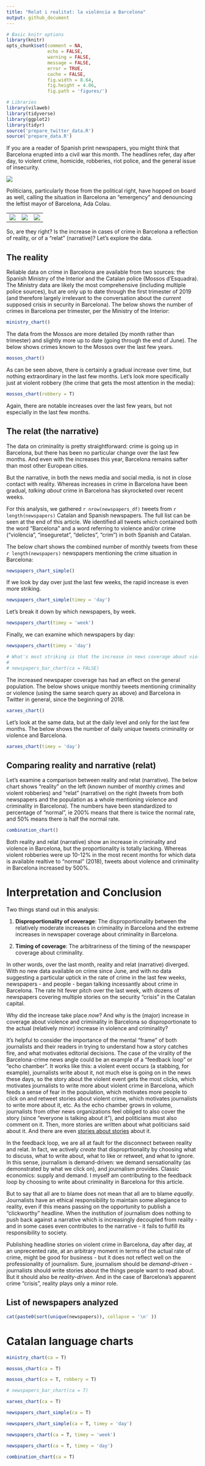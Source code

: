 ```yaml
---
title: "Relat i realitat: la violència a Barcelona"
output: github_document
---
```



```r
# Basic knitr options
library(knitr)
opts_chunk$set(comment = NA, 
               echo = FALSE, 
               warning = FALSE, 
               message = FALSE, 
               error = TRUE, 
               cache = FALSE,
               fig.width = 8.64,
               fig.height = 4.86,
               fig.path = 'figures/')
```


```r
# Libraries
library(vilaweb)
library(tidyverse)
library(ggplot2)
library(tidyr)
source('prepare_twitter_data.R')
source('prepare_data.R')
```


If you are a reader of Spanish print newspapers, you might think that Barcelona erupted into a civil war this month. The headlines refer, day after day, to violent crime, homicide, robberies, riot police, and the general issue of insecurity.

![](img/headlines.png)

Politicians, particularly those from the political right, have hopped on board as well, calling the situation in Barcelona an "emergency" and denouncing the leftist mayor of Barcelona, Ada Colau.

<table style="width:100%">
  <tr>
    <td><img src="img/valls.png" /></td>
    <td><img src="img/arrimadas.png" /></td>
    <td><img src="img/alvarez.png" /></td>

  </tr>
</table>

So, are they right? Is the increase in cases of crime in Barcelona a reflection of reality, or of a "relat" (narrative)? Let's explore the data.

## The reality

Reliable data on crime in Barcelona are available from two sources: the Spanish Ministry of the Interior and the Catalan police (Mossos d'Esquadra). The Ministry data are likely the most comprehensive (including multiple police sources), but are only up to date through the first trimester of 2019 (and therefore largely irrelevant to the conversation about the _current_ supposed crisis in security in Barcelona). The below shows the number of crimes in Barcelona per trimester, per the Ministry of the Interior:

```r
ministry_chart()
```

The data from the Mossos are more detailed (by month rather than trimester) and slightly more up to date (going through the end of June). The below shows crimes known to the Mossos over the last few years.

```r
mossos_chart()
```

As can be seen above, there is certainly a gradual increase over time, but nothing extraordinary in the last few months. Let's look more specifically just at violent robbery (the crime that gets the most attention in the media):

```r
mossos_chart(robbery = T)
```

Again, there are notable increases over the last few years, but not especially in the last few months.

## The relat (the narrative)

The data on criminality is pretty straightforward: crime is going up in Barcelona, but there has been no particular change over the last few months. And even with the increases this year, Barcelona remains safter than most other European cities.

But the narrative, in both the news media and social media, is not in close contact with reality. Whereas increases in crime in Barcelona have been gradual, _talking about_ crime in Barcelona has skyrocketed over recent weeks.

For this analysis, we gathered `r nrow(newspapers_df)` tweets from `r length(newspapers)` Catalan and Spanish newspapers. The full list can be seen at the end of this article. We identified all tweets which contained both the word "Barcelona" and a word referring to violence and/or crime ("violència", "inseguretat", "delictes", "crim") in both Spanish and Catalan.

The below chart shows the combined number of monthly tweets from these `r length(newspapers)` newspapers mentioning the crime situation in Barcelona:


```r
newspapers_chart_simple()
```

If we look by day over just the last few weeks, the rapid increase is even more striking.

```r
newspapers_chart_simple(timey = 'day')
```

Let's break it down by which newspapers, by week. 

```r
newspapers_chart(timey = 'week')
```

Finally, we can examine which newspapers by day:

```r
newspapers_chart(timey = 'day')
```



```r

# What's most striking is that the increase in news coverage about violence and criminality in Barcelona affects newspapers of different political orientations and geographies. Let's have a look:
# 
# newspapers_bar_chart(ca = FALSE)
```

The increased newspaper coverage has had an effect on the general population. The below shows unique monthly tweets mentioning criminality or violence (using the same search query as above) and Barcelona in Twitter in general, since the beginning of 2018.

```r
xarxes_chart()
```


Let's look at the same data, but at the daily level and only for the last few months. The below shows the number of daily unique tweets criminality or violence and Barcelona.

```r
xarxes_chart(timey = 'day')
```

## Comparing reality and narrative (relat)

Let's examine a comparison between reality and relat (narrative). The below chart shows "reality" on the left (known number of monthly crimes and violent robberies) and "relat" (narrative) on the right (tweets from both newspapers and the population as a whole mentioning violence and criminality in Barcelona). The numbers have been standardized to percentage of "normal", ie 200% means that there is twice the normal rate, and 50% means there is half the normal rate. 

```r
combination_chart()
```

Both reality and relat (narrative) show an increase in criminality and violence in Barcelona, but the proportionality is totally lacking. Whereas violent robberies were up 10-12% in the most recent months for which data is available realtive to "normal" (2018), tweets about violence and criminality in Barcelona increased by 500%. 


# Interpretation and Conclusion

Two things stand out in this analysis:

1. **Disproportionality of coverage**: The disproportionality between the relatively moderate increases in criminality in Barcelona and the extreme increases in newspaper coverage about criminality in Barcelona.

2. **Timing of coverage**: The arbitrariness of the timing of the newspaper coverage about criminality.

In other words, over the last month, reality and relat (narrative) diverged. With no new data available on crime since June, and with no data suggesting a particular uptick in the rate of crime in the last few weeks, newspapers - and people - began talking incessantly about crime in Barcelona. The rate hit fever pitch over the last week, with dozens of newspapers covering multiple stories on the security "crisis" in the Catalan capital.

Why did the increase take place _now_? And why is the (major) increase in coverage about violence and criminality in Barcelona so disproportionate to the actual (relatively minor) increase in violence and criminality?


It's helpful to consider the importance of the mental "frame" of both journalists and their readers in trying to understand how a story catches fire, and what motivates editorial decisions. The case of the virality of the Barcelona-crime news angle could be an example of a "feedback loop" or "echo chamber". It works like this: a violent event occurs (a stabbing, for example), journalists write about it, not much else is going on in the news these days, so the story about the violent event gets the most clicks, which motivates journalists to write more about violent crime in Barcelona, which feeds a sense of fear in the population, which motivates more people to click on and retweet stories about violent crime, which motivates journalists to write more about it, etc. As the echo chamber grows in volume, journalists from other news organizations feel obliged to also cover the story (since "everyone is talking about it"), and politicians must also comment on it. Then, more stories are written about what politicians said about it. And there are even [stories about stories](https://www.lavanguardia.com/local/barcelona/20190821/464198797476/bbc-ola-crimenes-barcelona.html) about it.

In the feedback loop, we are all at fault for the disconnect between reality and relat. In fact, we actively _create_ that disproprtionality by choosing what to discuss, what to write about, what to like or retweet, and what to ignore. In this sense, journalism is demand-driven: we demand sensationality (as demonstrated by what we click on), and journalism provides. Classic economics: supply and demand. I myself am contributing to the feedback loop by choosing to write about criminality in Barcelona for this article.

But to say that all are to blame does not mean that all are to blame _equally_. Journalists have an ethical responsibility to maintain some allegiance to reality, even if this means passing on the opportunity to publish a "clickworthy" headline. When the institution of journalism does nothing to push back against a narrative which is increasingly decoupled from reality - and in some cases even contributes to the narrative - it fails to fulfill its responsibility to society.

Publishing headline stories on violent crime in Barcelona, day after day, at an unprecented rate, at an arbitrary moment in terms of the actual rate of crime, might be good for business - but it does not reflect well on the professionality of journalism. Sure, journalism should be _demand-driven_ - journalists should write stories about the things people want to read about. But it should also be _reality-driven_. And in the case of Barcelona's apparent crime "crisis", reality plays only a minor role.


## List of newspapers analyzed

```r
cat(paste0(sort(unique(newspapers)), collapse = '\n' ))
```

# Catalan language charts


```r
ministry_chart(ca = T)
```


```r
mossos_chart(ca = T)
```


```r
mossos_chart(ca = T, robbery = T)
```


```r
# newspapers_bar_chart(ca = T)
```

```r
xarxes_chart(ca = T)
```

```r
newspapers_chart_simple(ca = T)
```


```r
newspapers_chart_simple(ca = T, timey = 'day')
```


```r
newspapers_chart(ca = T, timey = 'week')
```


```r
newspapers_chart(ca = T, timey = 'day')
```


```r
combination_chart(ca = T)
```
